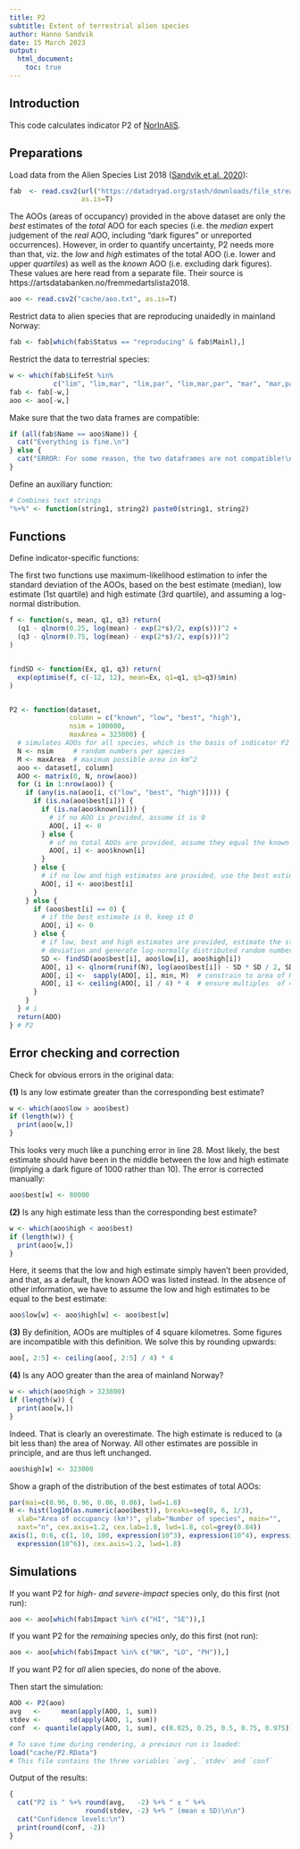 ```yaml
---
title: P2
subtitle: Extent of terrestrial alien species
author: Hanno Sandvik
date: 15 March 2023
output:
  html_document:
    toc: true
---
```


## Introduction
This code calculates indicator P2 of [NorInAliS](https://github.com/HannoSandvik/NorInAliS).


## Preparations
Load data from the Alien Species List 2018 
([Sandvik et al. 2020](https://doi.org/10.5061/dryad.8sf7m0cjc)):
```r
fab  <- read.csv2(url("https://datadryad.org/stash/downloads/file_stream/359484"),
                  as.is=T)
```
The AOOs (areas of occupancy) provided in the above dataset are only the _best_
estimates of the _total_ AOO for each species (i.e. the _median_ expert judgement
of the _real_ AOO, including "dark figures" or unreported occurrences). However,
in order to quantify uncertainty, P2 needs more than that, viz. the _low_ and 
_high_ estimates of the total AOO (i.e. lower and upper _quartiles_) as well as 
the _known_ AOO (i.e. excluding dark figures). These values are here read from a
separate file. Their source is https://artsdatabanken.no/fremmedartslista2018.
```r
aoo <- read.csv2("cache/aoo.txt", as.is=T)
```


Restrict data to alien species that are reproducing unaidedly in mainland Norway:
```r
fab <- fab[which(fab$Status == "reproducing" & fab$Mainl),]
```


Restrict the data to terrestrial species:
```r
w <- which(fab$LifeSt %in%
           c("lim", "lim,mar", "lim,par", "lim,mar,par", "mar", "mar,par"))
fab <- fab[-w,]
aoo <- aoo[-w,]
```


Make sure that the two data frames are compatible:
```r
if (all(fab$Name == aoo$Name)) {
  cat("Everything is fine.\n")
} else {
  cat("ERROR: For some reason, the two dataframes are not compatible!\n")
}
```


Define an auxiliary function:
```r
# Combines text strings
"%+%" <- function(string1, string2) paste0(string1, string2)
```


## Functions
Define indicator-specific functions:

The first two functions use maximum-likelihood estimation to infer the 
standard deviation of the AOOs, based on the best estimate (median), low estimate
(1st quartile) and high estimate (3rd quartile), 
and assuming a log-normal distribution.
```r
f <- function(s, mean, q1, q3) return(
  (q1 - qlnorm(0.25, log(mean) - exp(2*s)/2, exp(s)))^2 +
  (q3 - qlnorm(0.75, log(mean) - exp(2*s)/2, exp(s)))^2
)


findSD <- function(Ex, q1, q3) return(
  exp(optimise(f, c(-12, 12), mean=Ex, q1=q1, q3=q3)$min)
)


P2 <- function(dataset,
               column = c("known", "low", "best", "high"),
               nsim = 100000, 
               maxArea = 323800) {
  # simulates AOOs for all species, which is the basis of indicator P2
  N <- nsim     # random numbers per species
  M <- maxArea  # maximum possible area in km^2
  aoo <- dataset[, column]
  AOO <- matrix(0, N, nrow(aoo))
  for (i in 1:nrow(aoo)) {
    if (any(is.na(aoo[i, c("low", "best", "high")]))) {
      if (is.na(aoo$best[i])) {
        if (is.na(aoo$known[i])) {
          # if no AOO is provided, assume it is 0
          AOO[, i] <- 0
        } else {
          # of no total AOOs are provided, assume they equal the known AOO
          AOO[, i] <- aoo$known[i]
        }
      } else {
        # if no low and high estimates are provided, use the best estimate
        AOO[, i] <- aoo$best[i]
      }
    } else {
      if (aoo$best[i] == 0) {
        # if the best estimate is 0, keep it 0
        AOO[, i] <- 0
      } else {
        # if low, best and high estimates are provided, estimate the standard
        # deviation and generate log-normally distributed random numbers
        SD <- findSD(aoo$best[i], aoo$low[i], aoo$high[i])
        AOO[, i] <- qlnorm(runif(N), log(aoo$best[i]) - SD * SD / 2, SD)
        AOO[, i] <-  sapply(AOO[, i], min, M)  # constrain to area of Norway
        AOO[, i] <- ceiling(AOO[, i] / 4) * 4  # ensure multiples  of 4 km^2
      }
    }
  } # i 
  return(AOO)
} # P2
```


## Error checking and correction
Check for obvious errors in the original data:

**(1)** Is any low estimate greater than the corresponding best estimate? 
```r
w <- which(aoo$low > aoo$best)
if (length(w)) {
  print(aoo[w,])
}
```
This looks very much like a punching error in line 28. Most likely, the best
estimate should have been in the middle between the low and high estimate
(implying a dark figure of 1000 rather than 10). The error is corrected manually:
```r
aoo$best[w] <- 80000
```


**(2)** Is any high estimate less than the corresponding best estimate?
```r
w <- which(aoo$high < aoo$best)
if (length(w)) {
  print(aoo[w,])
}
```
Here, it seems that the low and high estimate simply haven't been provided,
and that, as a default, the known AOO was listed instead. In the absence of
other information, we have to assume the low and high estimates to be equal
to the best estimate:
```r
aoo$low[w] <- aoo$high[w] <- aoo$best[w]
```


**(3)** By definition, AOOs are multiples of 4 square kilometres. Some figures 
are incompatible with this definition. We solve this by rounding upwards:
```r
aoo[, 2:5] <- ceiling(aoo[, 2:5] / 4) * 4
```


**(4)** Is any AOO greater than the area of mainland Norway?
```r
w <- which(aoo$high > 323800)
if (length(w)) {
  print(aoo[w,])
}
```
Indeed. That is clearly an overestimate. The high estimate is reduced to
(a bit less than) the area of Norway. All other estimates are possible 
in principle, and are thus left unchanged.
```r
aoo$high[w] <- 323000
```


Show a graph of the distribution of the best estimates of total AOOs:
```r
par(mai=c(0.96, 0.96, 0.06, 0.06), lwd=1.8)
H <- hist(log10(as.numeric(aoo$best)), breaks=seq(0, 6, 1/3),
  xlab="Area of occupancy (km²)", ylab="Number of species", main="",
  xaxt="n", cex.axis=1.2, cex.lab=1.8, lwd=1.8, col=grey(0.84))
axis(1, 0:6, c(1, 10, 100, expression(10^3), expression(10^4), expression(10^5),
  expression(10^6)), cex.axis=1.2, lwd=1.8)
```


## Simulations
If you want P2 for _high- and severe-impact_ species only, do this first (not run):
```r
aoo <- aoo[which(fab$Impact %in% c("HI", "SE")),]
```
If you want P2 for the _remaining_ species only, do this first (not run):
```r
aoo <- aoo[which(fab$Impact %in% c("NK", "LO", "PH")),]
```
If you want P2 for _all_ alien species, do none of the above.

Then start the simulation:
```r
AOO <- P2(aoo)
avg   <-     mean(apply(AOO, 1, sum))
stdev <-       sd(apply(AOO, 1, sum))
conf  <- quantile(apply(AOO, 1, sum), c(0.025, 0.25, 0.5, 0.75, 0.975))
```

```r
# To save time during rendering, a previous run is loaded:
load("cache/P2.RData")
# This file contains the three variables `avg`, `stdev` and `conf`
```


Output of the results:
```r
{ 
  cat("P2 is " %+% round(avg,   -2) %+% " ± " %+%
                   round(stdev, -2) %+% " (mean ± SD)\n\n")
  cat("Confidence levels:\n")
  print(round(conf, -2))
}
```

